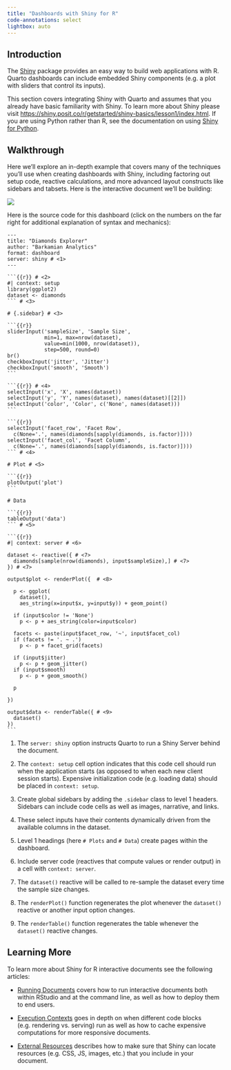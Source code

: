 ```yaml
---
title: "Dashboards with Shiny for R"
code-annotations: select
lightbox: auto
---
```


## Introduction

The [Shiny](https://shiny.posit.co/r/getstarted/shiny-basics/lesson1/index.html) package provides an easy way to build web applications with R. Quarto dashboards can include embedded Shiny components (e.g. a plot with sliders that control its inputs).

This section covers integrating Shiny with Quarto and assumes that you already have basic familiarity with Shiny. To learn more about Shiny please visit <https://shiny.posit.co/r/getstarted/shiny-basics/lesson1/index.html>. If you are using Python rather than R, see the documentation on using [Shiny for Python](shiny-python.qmd).

## Walkthrough

Here we'll explore an in-depth example that covers many of the techniques you'll use when creating dashboards with Shiny, including factoring out setup code, reactive calculations, and more advanced layout constructs like sidebars and tabsets. Here is the interactive document we'll be building:

![](../images/shiny-diamonds.png){.border}

Here is the source code for this dashboard (click on the numbers on the far right for additional explanation of syntax and mechanics):

```` .python
---
title: "Diamonds Explorer"
author: "Barkamian Analytics"
format: dashboard
server: shiny # <1>
---

```{{r}} # <2>
#| context: setup
library(ggplot2)
dataset <- diamonds
``` # <3>

# {.sidebar} # <3>

```{{r}}
sliderInput('sampleSize', 'Sample Size', 
            min=1, max=nrow(dataset),
            value=min(1000, nrow(dataset)), 
            step=500, round=0)
br()
checkboxInput('jitter', 'Jitter')
checkboxInput('smooth', 'Smooth')
```

```{{r}} # <4>
selectInput('x', 'X', names(dataset)) 
selectInput('y', 'Y', names(dataset), names(dataset)[[2]])
selectInput('color', 'Color', c('None', names(dataset)))
```

```{{r}}
selectInput('facet_row', 'Facet Row',
  c(None='.', names(diamonds[sapply(diamonds, is.factor)])))
selectInput('facet_col', 'Facet Column',
  c(None='.', names(diamonds[sapply(diamonds, is.factor)])))
``` # <4>

# Plot # <5>

```{{r}}
plotOutput('plot')
```

# Data

```{{r}}
tableOutput('data')
``` # <5>

```{{r}}
#| context: server # <6>

dataset <- reactive({ # <7>
  diamonds[sample(nrow(diamonds), input$sampleSize),] # <7>
}) # <7>
 
output$plot <- renderPlot({  # <8>
  
  p <- ggplot(
    dataset(), 
    aes_string(x=input$x, y=input$y)) + geom_point()
  
  if (input$color != 'None')
    p <- p + aes_string(color=input$color)
  
  facets <- paste(input$facet_row, '~', input$facet_col)
  if (facets != '. ~ .')
    p <- p + facet_grid(facets)
  
  if (input$jitter)
    p <- p + geom_jitter()
  if (input$smooth)
    p <- p + geom_smooth()
  
  p
  
})

output$data <- renderTable({ # <9>
  dataset()
})
```
````


1.  The `server: shiny` option instructs Quarto to run a Shiny Server behind the document.

2.  The `context: setup` cell option indicates that this code cell should run when the application starts (as opposed to when each new client session starts). Expensive initialization code (e.g. loading data) should be placed in `context: setup`.

3.  Create global sidebars by adding the `.sidebar` class to level 1 headers. Sidebars can include code cells as well as images, narrative, and links.

4.  These select inputs have their contents dynamically driven from the available columns in the dataset.

5.   Level 1 headings (here `# Plots` and `# Data`) create pages within the dashboard.

6.  Include server code (reactives that compute values or render output) in a cell with `context: server`.

7.  The `dataset()` reactive will be called to re-sample the dataset every time the sample size changes.

8.  The `renderPlot()` function regenerates the plot whenever the `dataset()` reactive or another input option changes.

9. The `renderTable()` function regenerates the table whenever the `dataset()` reactive changes.

## Learning More

To learn more about Shiny for R interactive documents see the following articles:

-   [Running Documents](/docs/interactive/shiny/running.qmd) covers how to run interactive documents both within RStudio and at the command line, as well as how to deploy them to end users.

-   [Execution Contexts](/docs/interactive/shiny/execution.qmd) goes in depth on when different code blocks (e.g. rendering vs. serving) run as well as how to cache expensive computations for more responsive documents.

-   [External Resources](/docs/interactive/shiny/resources.qmd) describes how to make sure that Shiny can locate resources (e.g. CSS, JS, images, etc.) that you include in your document.